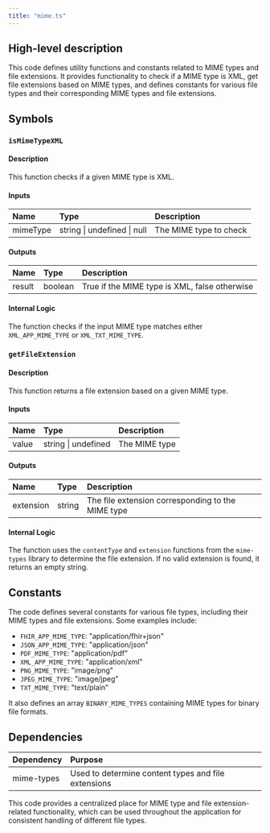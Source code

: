 ```yaml
---
title: "mime.ts"
---
```


## High-level description
This code defines utility functions and constants related to MIME types and file extensions. It provides functionality to check if a MIME type is XML, get file extensions based on MIME types, and defines constants for various file types and their corresponding MIME types and file extensions.

## Symbols

### `isMimeTypeXML`
#### Description
This function checks if a given MIME type is XML.

#### Inputs
| Name | Type | Description |
|:-----|:-----|:------------|
| mimeType | string \| undefined \| null | The MIME type to check |

#### Outputs
| Name | Type | Description |
|:-----|:-----|:------------|
| result | boolean | True if the MIME type is XML, false otherwise |

#### Internal Logic
The function checks if the input MIME type matches either `XML_APP_MIME_TYPE` or `XML_TXT_MIME_TYPE`.

### `getFileExtension`
#### Description
This function returns a file extension based on a given MIME type.

#### Inputs
| Name | Type | Description |
|:-----|:-----|:------------|
| value | string \| undefined | The MIME type |

#### Outputs
| Name | Type | Description |
|:-----|:-----|:------------|
| extension | string | The file extension corresponding to the MIME type |

#### Internal Logic
The function uses the `contentType` and `extension` functions from the `mime-types` library to determine the file extension. If no valid extension is found, it returns an empty string.

## Constants
The code defines several constants for various file types, including their MIME types and file extensions. Some examples include:

- `FHIR_APP_MIME_TYPE`: "application/fhir+json"
- `JSON_APP_MIME_TYPE`: "application/json"
- `PDF_MIME_TYPE`: "application/pdf"
- `XML_APP_MIME_TYPE`: "application/xml"
- `PNG_MIME_TYPE`: "image/png"
- `JPEG_MIME_TYPE`: "image/jpeg"
- `TXT_MIME_TYPE`: "text/plain"

It also defines an array `BINARY_MIME_TYPES` containing MIME types for binary file formats.

## Dependencies
| Dependency | Purpose |
|:-----------|:--------|
| mime-types | Used to determine content types and file extensions |

This code provides a centralized place for MIME type and file extension-related functionality, which can be used throughout the application for consistent handling of different file types.
